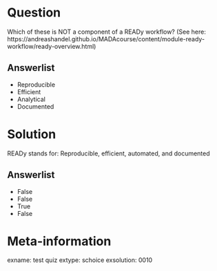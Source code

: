 Question
========
Which of these is NOT a component of a READy workflow?
(See here: https://andreashandel.github.io/MADAcourse/content/module-ready-workflow/ready-overview.html)


Answerlist
----------
* Reproducible
* Efficient
* Analytical
* Documented


Solution
========
READy stands for: Reproducible, efficient, automated, and documented 


Answerlist
----------
* False
* False
* True
* False


Meta-information
================
exname: test quiz
extype: schoice
exsolution: 0010